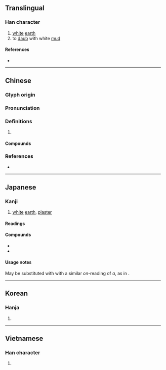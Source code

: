 {{also|垩|聖}}
{{character info}}
==Translingual==

===Han character===
{{Han char|rn=32|rad=土|as=08|sn=11|four=10104|canj=MMG|ids=⿱亞土}}

# [[white]] [[earth]]
# to [[daub]] with white [[mud]]

====References====
* {{Han ref|kx=0232.080|dkj=05215|dj=0469.100|hdz=10449.060|uh=580A|ud=22538|bh=B0EE|bd=45294}}

----

==Chinese==
{{zh-forms|s=垩}}

===Glyph origin===
{{Han etym}}

===Pronunciation===
{{zh-pron
|m=è
|c=ok3
|mc=y
|oc=y
|cat=
}}

===Definitions===
{{zh-hanzi}}

# {{rfdef|zh}}

====Compounds====
{{zh-der|堊帚|堊慢|堊室|白堊系|白堊紀|白堊|黃堊|黝堊}}

===References===
* {{R:yue:mfccd}}

----

==Japanese==

===Kanji===
{{ja-kanji|grade=uc|rs=土08}}

# [[white]] [[earth]], [[plaster]]

====Readings====
{{rfv-pron|ja}}
{{ja-readings
|goon=あく
|kanon=あく
|kanyoon=あ<!--
|on=お<を
-->|kun=いろつち-, しらつち-, しろつち-
}}

====Compounds====
* {{ja-r|丹堊|たんあく}}
* {{ja-r|白%堊|はく%あ|[[chalk]]}}

====Usage notes====
May be substituted with {{ja-l|亜}} with a similar ''on''-reading of ''a'', as in {{m|ja|白亜|tr=hakua}}.

----

==Korean==

===Hanja===
{{ko-hanja|hangeul=악|rv=ak|mr=ak}}

# {{rfdef|ko|sort=土08}}

----

==Vietnamese==

===Han character===
{{vi-readings|reading=ác|rs=土08}}

# {{rfdef|vi|sort=土08}}